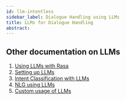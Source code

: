 ```yaml
---
id: llm-intentless
sidebar_label: Dialogue Handling using LLMs
title: LLMs for Dialogue Handling
abstract:
---
```



<RasaLabsLabel />

<RasaLabsBanner />

## Other documentation on LLMs

1. [Using LLMs with Rasa](./large-language-models.mdx)
2. [Setting up LLMs](./llm-setup)
3. [Intent Classification with LLMs](./llm-intent)
4. [NLG using LLMs](./llm-nlg)
5. [Custom usage of LLMs](./llm-custom)

